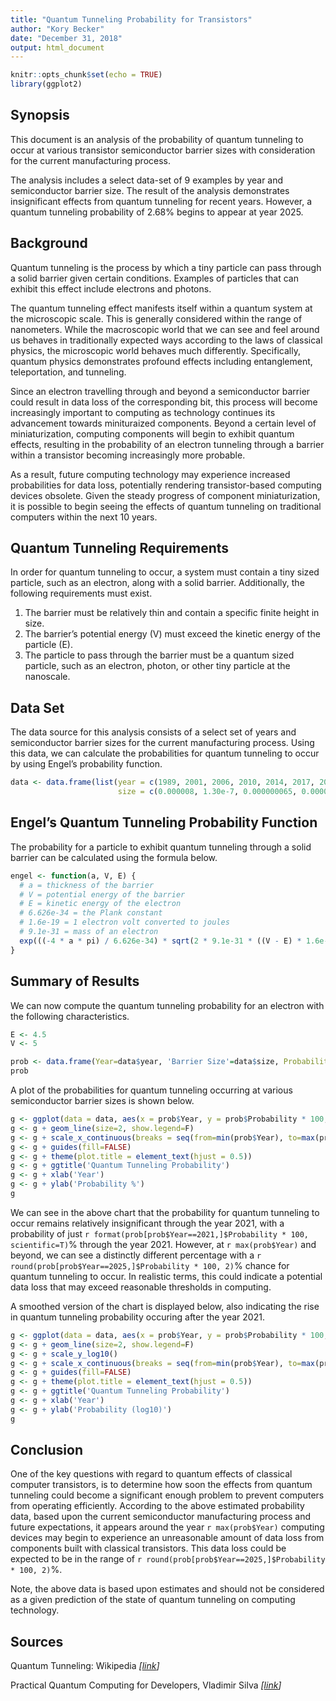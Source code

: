 ---
title: "Quantum Tunneling Probability for Transistors"
author: "Kory Becker"
date: "December 31, 2018"
output: html_document
---

```{r setup, include=FALSE}
knitr::opts_chunk$set(echo = TRUE)
library(ggplot2)
```

## Synopsis

This document is an analysis of the probability of quantum tunneling to occur at various transistor semiconductor barrier sizes with consideration for the current manufacturing process.

The analysis includes a select data-set of 9 examples by year and semiconductor barrier size. The result of the analysis demonstrates insignificant effects from quantum tunneling for recent years. However, a quantum tunneling probability of 2.68% begins to appear at year 2025.

## Background

Quantum tunneling is the process by which a tiny particle can pass through a solid barrier given certain conditions. Examples of particles that can exhibit this effect include electrons and photons.

The quantum tunneling effect manifests itself within a quantum system at the microscopic scale. This is generally considered within the range of nanometers. While the macroscopic world that we can see and feel around us behaves in traditionally expected ways according to the laws of classical physics, the microscopic world behaves much differently. Specifically, quantum physics demonstrates profound effects including entanglement, teleportation, and tunneling.

Since an electron travelling through and beyond a semiconductor barrier could result in data loss of the corresponding bit, this process will become increasingly important to computing as technology continues its advancement towards minituraized components. Beyond a certain level of miniaturization, computing components will begin to exhibit quantum effects, resulting in the probability of an electron tunneling through a barrier within a transistor becoming increasingly more probable.

As a result, future computing technology may experience increased probabilities for data loss, potentially rendering transistor-based computing devices obsolete. Given the steady progress of component miniaturization, it is possible to begin seeing the effects of quantum tunneling on traditional computers within the next 10 years.

## Quantum Tunneling Requirements

In order for quantum tunneling to occur, a system must contain a tiny sized particle, such as an electron, along with a solid barrier. Additionally, the following requirements must exist.

1. The barrier must be relatively thin and contain a specific finite height in size.
2. The barrier's potential energy (V) must exceed the kinetic energy of the particle (E).
3. The particle to pass through the barrier must be a quantum sized particle, such as an electron, photon, or other tiny particle at the nanoscale.

## Data Set

The data source for this analysis consists of a select set of years and semiconductor barrier sizes for the current manufacturing process. Using this data, we can calculate the probabilities for quantum tunneling to occur by using Engel's probability function.

```{r, echo=F}
data <- data.frame(list(year = c(1989, 2001, 2006, 2010, 2014, 2017, 2019, 2021, 2025),
                        size = c(0.000008, 1.30e-7, 0.000000065, 0.000000032, 0.000000014, 1e-8, 7e-9, 5e-9, 5e-10)))
```

## Engel's Quantum Tunneling Probability Function

The probability for a particle to exhibit quantum tunneling through a solid barrier can be calculated using the formula below.

```{r}
engel <- function(a, V, E) {
  # a = thickness of the barrier
  # V = potential energy of the barrier
  # E = kinetic energy of the electron
  # 6.626e-34 = the Plank constant
  # 1.6e-19 = 1 electron volt converted to joules
  # 9.1e-31 = mass of an electron
  exp(((-4 * a * pi) / 6.626e-34) * sqrt(2 * 9.1e-31 * ((V - E) * 1.6e-19)))
}
```

## Summary of Results

We can now compute the quantum tunneling probability for an electron with the following characteristics.

```{r}
E <- 4.5
V <- 5

prob <- data.frame(Year=data$year, 'Barrier Size'=data$size, Probability=engel(data$size, V, E))
prob
```

A plot of the probabilities for quantum tunneling occurring at various semiconductor barrier sizes is shown below.

```{r, echo=F, warning=F}
g <- ggplot(data = data, aes(x = prob$Year, y = prob$Probability * 100, colour='red'))
g <- g + geom_line(size=2, show.legend=F)
g <- g + scale_x_continuous(breaks = seq(from=min(prob$Year), to=max(prob$Year), by=5))
g <- g + guides(fill=FALSE)
g <- g + theme(plot.title = element_text(hjust = 0.5))
g <- g + ggtitle('Quantum Tunneling Probability')
g <- g + xlab('Year')
g <- g + ylab('Probability %')
g
```

We can see in the above chart that the probability for quantum tunneling to occur remains relatively insignificant through the year 2021, with a probability of just `r format(prob[prob$Year==2021,]$Probability * 100, scientific=T)`% through the year 2021. However, at `r max(prob$Year)` and beyond, we can see a distinctly different percentage with a `r round(prob[prob$Year==2025,]$Probability * 100, 2)`% chance for quantum tunneling to occur. In realistic terms, this could indicate a potential data loss that may exceed reasonable thresholds in computing.

A smoothed version of the chart is displayed below, also indicating the rise in quantum tunneling probability occuring after the year 2021.

```{r, echo=F, warning=F}
g <- ggplot(data = data, aes(x = prob$Year, y = prob$Probability * 100, colour='red'))
g <- g + geom_line(size=2, show.legend=F)
g <- g + scale_y_log10()
g <- g + scale_x_continuous(breaks = seq(from=min(prob$Year), to=max(prob$Year), by=5))
g <- g + guides(fill=FALSE)
g <- g + theme(plot.title = element_text(hjust = 0.5))
g <- g + ggtitle('Quantum Tunneling Probability')
g <- g + xlab('Year')
g <- g + ylab('Probability (log10)')
g
```

## Conclusion

One of the key questions with regard to quantum effects of classical computer transistors, is to determine how soon the effects from quantum tunneling could become a significant enough problem to prevent computers from operating efficiently. According to the above estimated probability data, based upon the current semiconductor manufacturing process and future expectations, it appears around the year `r max(prob$Year)` computing devices may begin to experience an unreasonable amount of data loss from components built with classical transistors. This data loss could be expected to be in the range of `r round(prob[prob$Year==2025,]$Probability * 100, 2)`%.

Note, the above data is based upon estimates and should not be considered as a given prediction of the state of quantum tunneling on computing technology.

## Sources

Quantum Tunneling: Wikipedia *[[link](https://en.wikipedia.org/wiki/Quantum_tunneling)]*

Practical Quantum Computing for Developers, Vladimir Silva *[[link](https://www.oreilly.com/library/view/practical-quantum-computing/9781484242186/)]*
